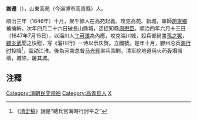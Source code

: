 '''謝遷'''（{{bd|1598年||1649年||X}}），山東高苑（今淄博市高青縣）人。

順治三年（1646年）十月，聚千餘人在高苑起義。攻克高苑、新城，軍師[[趙束鄉|趙束鄉]]被擒斬。次年四月二十六日破長山縣城，活捉知縣[[周懋臣|周懋臣]]。順治四年六月十三日（1647年7月15日），以淄川人[[丁可澤|丁可澤]]為內應，攻克淄川城，殺兵部尚書[[孫之獬|孫之獬]]，[[顧炎武|顧炎武]]聞之快慰，写《淄川行》一诗以示庆贺。立國號。是年十月，膠州总兵[[海行时|海行时]]投降<ref>《[[清史稿|清史稿]]》說是“總兵官海時行討平之”</ref>，震动江淮。後為河南总督[[马光辉|马光辉]]率兵围剿，清军挖地道用火药轰塌城墙，城陷，屠其城。

==注釋==
<div class="references-small">
<references />
</div>

[[Category:清朝民变领袖|Category:清朝民变领袖]]
[[Category:高青县人|Category:高青县人]]
[[Category:谢姓|X]]